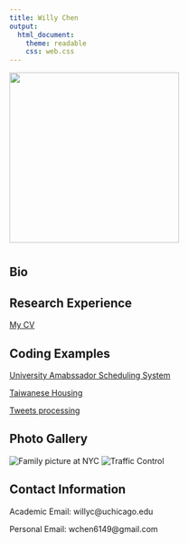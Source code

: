 ```yaml
---
title: Willy Chen
output: 
  html_document:
    theme: readable
    css: web.css
---
```

![](IMG_1288.jpg){#id .class width=300px height=300px}


# {.tabset .tabset-fade .tabset-pills}

## Bio

## Research Experience
[My CV](https://willythewoo.github.io/WillyTheWoo/cvWillyChen.pdf)


## Coding Examples 

[University Amabssador Scheduling System](https://willythewoo.github.io/WillyTheWoo/coding/Ambassador_Schedule)

[Taiwanese Housing](https://willythewoo.github.io/WillyTheWoo/coding/Taiwan_housing)

[Tweets processing](https://willythewoo.github.io/WillyTheWoo/coding/twitter)

## Photo Gallery

![Family picture at NYC](images/_DSC5702.jpg)
![Traffic Control](images/_DSC7439.jpg)

## Contact Information
Academic Email: willyc@uchicago.edu 

Personal Email: wchen6149@gmail.com
